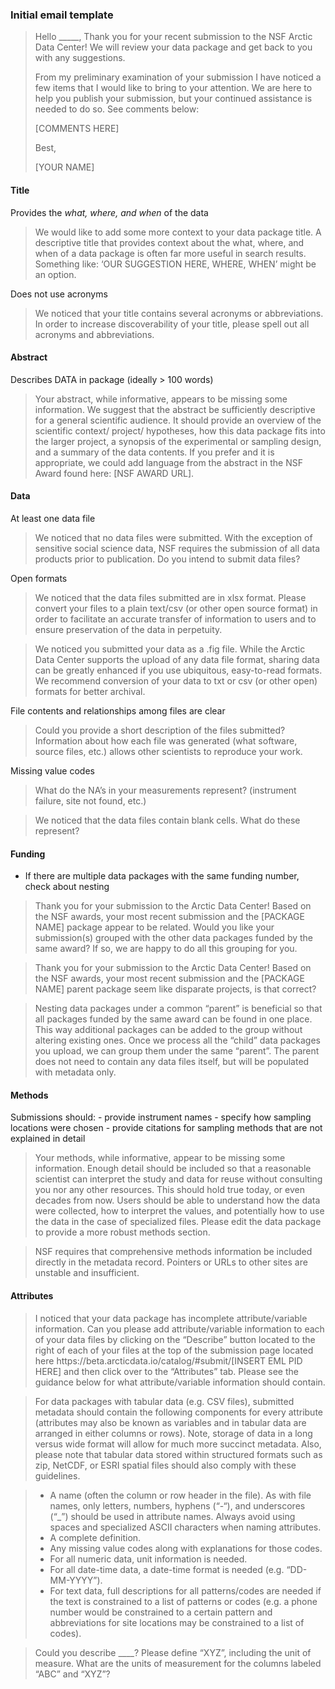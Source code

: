 ### Initial email template

> Hello _____,
> Thank you for your recent submission to the NSF Arctic Data Center! We will review your data package and get back to you with any suggestions.
> 
> From my preliminary examination of your submission I have noticed a few items that I would like to bring to your attention. We are here to help you publish your submission, but your continued assistance is needed to do so. See comments below:
> 
> [COMMENTS HERE]
> 
> Best,
> 
> [YOUR NAME]

#### Title

Provides the *what, where, and when* of the data

> We would like to add some more context to your data package title. A descriptive title that provides context about the what, where, and when of a data package is often far more useful in search results. Something like: ‘OUR SUGGESTION HERE, WHERE, WHEN’ might be an option.

Does not use acronyms

> We noticed that your title contains several acronyms or abbreviations. In order to increase discoverability of your title, please spell out all acronyms and abbreviations.

#### Abstract

Describes DATA in package (ideally > 100 words)

> Your abstract, while informative, appears to be missing some information. We suggest that the abstract be sufficiently descriptive for a general scientific audience. It should provide an overview of the scientific context/ project/ hypotheses, how this data package fits into the larger project, a synopsis of the experimental or sampling design, and a summary of the data contents. If you prefer and it is appropriate, we could add language from the abstract in the NSF Award found here: [NSF AWARD URL].

#### Data

At least one data file

> We noticed that no data files were submitted. With the exception of sensitive social science data, NSF requires the submission of all data products prior to publication. Do you intend to submit data files?

Open formats

> We noticed that the data files submitted are in xlsx format. Please convert your files to a plain text/csv (or other open source format) in order to facilitate an accurate transfer of information to users and to ensure preservation of the data in perpetuity.

> We noticed you submitted your data as a .fig file. While the Arctic Data Center supports the upload of any data file format, sharing data can be greatly enhanced if you use ubiquitous, easy-to-read formats. We recommend conversion of your data to txt or csv (or other open) formats for better archival.

File contents and relationships among files are clear

> Could you provide a short description of the files submitted? Information about how each file was generated (what software, source files, etc.) allows other scientists to reproduce your work.

Missing value codes

> What do the NA's in your measurements represent? (instrument failure, site not found, etc.)

> We noticed that the data files contain blank cells. What do these represent? 

#### Funding

* If there are multiple data packages with the same funding number, check about nesting

> Thank you for your submission to the Arctic Data Center! Based on the NSF awards, your most recent submission and the [PACKAGE NAME] package appear to be related. Would you like your submission(s) grouped with the other data packages funded by the same award? If so, we are happy to do all this grouping for you.

> Thank you for your submission to the Arctic Data Center! Based on the NSF awards, your most recent submission and the [PACKAGE NAME] parent package seem like disparate projects, is that correct?

> Nesting data packages under a common “parent” is beneficial so that all packages funded by the same award can be found in one place. This way additional packages can be added to the group without altering existing ones. Once we process all the “child” data packages you upload, we can group them under the same “parent”. The parent does not need to contain any data files itself, but will be populated with metadata only.

#### Methods

Submissions should:
- provide instrument names
- specify how sampling locations were chosen
- provide citations for sampling methods that are not explained in detail

> Your methods, while informative, appear to be missing some information. Enough detail should be included so that a reasonable scientist can interpret the study and data for reuse without consulting you nor any other resources. This should hold true today, or even decades from now. Users should be able to understand how the data were collected, how to interpret the values, and potentially how to use the data in the case of specialized files. Please edit the data package to provide a more robust methods section.

> NSF requires that comprehensive methods information be included directly in the metadata record. Pointers or URLs to other sites are unstable and insufficient.

#### Attributes

> I noticed that your data package has incomplete attribute/variable information. Can you please add attribute/variable information to each of your data files by clicking on the "Describe" button located to the right of each of your files at the top of the submission page located here https://beta.arcticdata.io/catalog/#submit/[INSERT EML PID HERE] and then click over to the "Attributes" tab. Please see the guidance below for what attribute/variable information should contain.

> For data packages with tabular data (e.g. CSV files), submitted metadata should contain the following components for every attribute (attributes may also be known as variables and in tabular data are arranged in either columns or rows). Note, storage of data in a long versus wide format will allow for much more succinct metadata. Also, please note that tabular data stored within structured formats such as zip, NetCDF, or ESRI spatial files should also comply with these guidelines.

> - A name (often the column or row header in the file). As with file names, only letters, numbers, hyphens (“-“), and underscores (“_”) should be used in attribute names. Always avoid using spaces and specialized ASCII characters when naming attributes.
> - A complete definition.
> - Any missing value codes along with explanations for those codes.
> - For all numeric data, unit information is needed.
> - For all date-time data, a date-time format is needed (e.g. "DD-MM-YYYY").
> - For text data, full descriptions for all patterns/codes are needed if the text is constrained to a list of patterns or codes (e.g. a phone number would be constrained to a certain pattern and abbreviations for site locations may be constrained to a list of codes).

> Could you describe ____? 
> Please define “XYZ”, including the unit of measure. 
> What are the units of measurement for the columns labeled “ABC” and “XYZ”?


